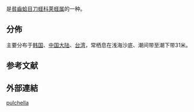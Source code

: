 {{noteTA
|T=zh-cn:薄荚蛏; zh-tw:小豆蟶;
|1=zh-cn:薄荚蛏; zh-tw:小豆蟶;
}}
{{Speciesbox
 | taxon=Siliqua pulchella
 |authority = (Dunker, 1852)
}}

{{地区用词4|start=学名：''{{lang|la|Siliqua pulchella}}''|cn=薄荚蛏|tw=小豆蟶|as=称}}是[[貧齒蛤目|貧齒蛤目]][[刀蛏科|刀蛏科]][[荚蛏属|荚蛏属]]的一种{{r|shell_2645}}。

==分佈==
主要分布于[[韩国|韩国]]、[[中国大陆|中国大陆]]、[[台湾|台湾]]{{r|shell_2645}}，常栖息在浅海沙底、潮间带至潮下带31米{{r|shell_2645}}。

==参考文献==
{{reflist|refs=
<ref name="shell_2645">{{cite web
 |url=http://shell.sinica.edu.tw/chinese/shellbase_detail.php?science_no=2645
 |title=国际贝库：薄荚蛏 |publisher=台湾贝类资料库
 |access-date=2009-08-11 |language=zh-hant }}</ref>
}}

==外部連結==
{{Taxonbar}}
[[Category:荚蛏属|pulchella]]